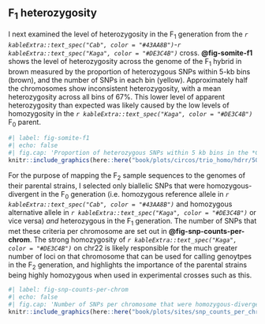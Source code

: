 ## F~1~ heterozygosity {#sec-f1-heterozygosity}

I next examined the level of heterozygosity in the F~1~ generation from the *`r kableExtra::text_spec("Cab", color = "#43AA8B")`*-*`r kableExtra::text_spec("Kaga", color = "#DE3C4B")`* cross. **@fig-somite-f1** shows the level of heterozygosity across the genome of the F~1~ hybrid in brown measured by the proportion of heterozygous SNPs within 5-kb bins (brown), and the number of SNPs in each bin (yellow). Approximately half the chromosomes show inconsistent heterozygosity, with a mean heterozygosity across all bins of 67%. This lower level of apparent heterozygosity than expected was likely caused by the low levels of homozygosity in the *`r kableExtra::text_spec("Kaga", color = "#DE3C4B")`* F~0~ parent. 

```r
#| label: fig-somite-f1
#| echo: false
#| fig.cap: 'Proportion of heterozygous SNPs within 5 kb bins in the *Cab*-*Kaga* F~1~ cross (*brown*), and number of SNPs in each bin (*yellow*).'
knitr::include_graphics(here::here("book/plots/circos/trio_homo/hdrr/5000/F1.png"), auto_pdf = T)
```

For the purpose of mapping the F~2~ sample sequences to the genomes of their parental strains, I selected only biallelic SNPs that were homozygous-divergent in the F~0~ generation (i.e. homozygous reference allele in *`r kableExtra::text_spec("Cab", color = "#43AA8B")`* and homozygous alternative allele in *`r kableExtra::text_spec("Kaga", color = "#DE3C4B")`* or vice versa) *and* heterozygous in the F~1~ generation. The number of SNPs that met these criteria per chromosome are set out in **@fig-snp-counts-per-chrom**. The strong homozygosity of *`r kableExtra::text_spec("Kaga", color = "#DE3C4B")`* on chr22 is likely responsible for the much greater number of loci on that chromosome that can be used for calling genoytpes in the F~2~ generation, and highlights the importance of the parental strains being highly homozygous when used in experimental crosses such as this.

```r
#| label: fig-snp-counts-per-chrom
#| echo: false
#| fig.cap: 'Number of SNPs per chromosome that were homozygous-divergent in the F~0~ *Cab* and *Kaga* generations, and heterozygous in the F~1~ generation.'
knitr::include_graphics(here::here("book/plots/sites/snp_counts_per_chr/snp_counts_per_chr_hdrr.png"), auto_pdf = T)
```
